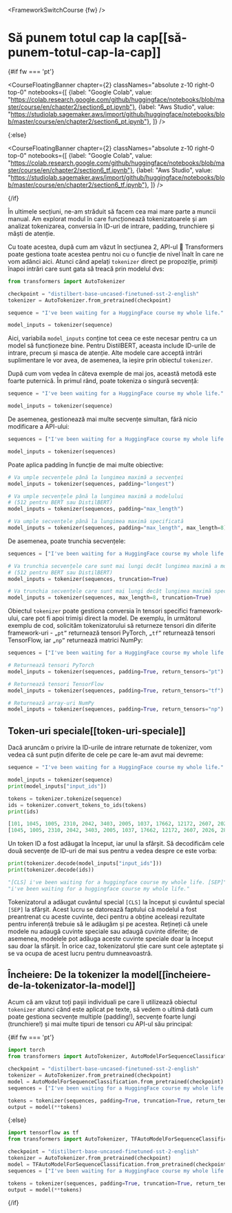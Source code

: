 <FrameworkSwitchCourse {fw} />

# Să punem totul cap la cap[[să-punem-totul-cap-la-cap]]

{#if fw === 'pt'}

<CourseFloatingBanner chapter={2}
  classNames="absolute z-10 right-0 top-0"
  notebooks={[
    {label: "Google Colab", value: "https://colab.research.google.com/github/huggingface/notebooks/blob/master/course/en/chapter2/section6_pt.ipynb"},
    {label: "Aws Studio", value: "https://studiolab.sagemaker.aws/import/github/huggingface/notebooks/blob/master/course/en/chapter2/section6_pt.ipynb"},
]} />

{:else}

<CourseFloatingBanner chapter={2}
  classNames="absolute z-10 right-0 top-0"
  notebooks={[
    {label: "Google Colab", value: "https://colab.research.google.com/github/huggingface/notebooks/blob/master/course/en/chapter2/section6_tf.ipynb"},
    {label: "Aws Studio", value: "https://studiolab.sagemaker.aws/import/github/huggingface/notebooks/blob/master/course/en/chapter2/section6_tf.ipynb"},
]} />

{/if}

În ultimele secțiuni, ne-am străduit să facem cea mai mare parte a muncii manual. Am explorat modul în care funcționează tokenizatoarele și am analizat tokenizarea, conversia în ID-uri de intrare, padding, trunchiere și măști de atenție.

Cu toate acestea, după cum am văzut în secțiunea 2, API-ul 🤗 Transformers poate gestiona toate acestea pentru noi cu o funcție de nivel înalt în care ne vom adânci aici. Atunci când apelați `tokenizer` direct pe propoziție, primiți înapoi intrări care sunt gata să treacă prin modelul dvs:

```py
from transformers import AutoTokenizer

checkpoint = "distilbert-base-uncased-finetuned-sst-2-english"
tokenizer = AutoTokenizer.from_pretrained(checkpoint)

sequence = "I've been waiting for a HuggingFace course my whole life."

model_inputs = tokenizer(sequence)
```

Aici, variabila `model_inputs` conține tot ceea ce este necesar pentru ca un model să funcționeze bine. Pentru DistilBERT, aceasta include ID-urile de intrare, precum și masca de atenție. Alte modele care acceptă intrări suplimentare le vor avea, de asemenea, la ieșire prin obiectul `tokenizer`.

După cum vom vedea în câteva exemple de mai jos, această metodă este foarte puternică. În primul rând, poate tokeniza o singură secvență:

```py
sequence = "I've been waiting for a HuggingFace course my whole life."

model_inputs = tokenizer(sequence)
```

De asemenea, gestionează mai multe secvențe simultan, fără nicio modificare a API-ului:

```py
sequences = ["I've been waiting for a HuggingFace course my whole life.", "So have I!"]

model_inputs = tokenizer(sequences)
```

Poate aplica padding în funcție de mai multe obiective:

```py
# Va umple secvențele până la lungimea maximă a secvenței
model_inputs = tokenizer(sequences, padding="longest")

# Va umple secvențele până la lungimea maximă a modelului
# (512 pentru BERT sau DistilBERT)
model_inputs = tokenizer(sequences, padding="max_length")

# Va umple secvențele până la lungimea maximă specificată
model_inputs = tokenizer(sequences, padding="max_length", max_length=8)
```

De asemenea, poate trunchia secvențele:

```py
sequences = ["I've been waiting for a HuggingFace course my whole life.", "So have I!"]

# Va trunchia secvențele care sunt mai lungi decât lungimea maximă a modelului
# (512 pentru BERT sau DistilBERT)
model_inputs = tokenizer(sequences, truncation=True)

# Va trunchia secvențele care sunt mai lungi decât lungimea maximă specificată
model_inputs = tokenizer(sequences, max_length=8, truncation=True)
```

Obiectul `tokenizer` poate gestiona conversia în tensori specifici framework-ului, care pot fi apoi trimiși direct la model. De exemplu, în următorul exemplu de cod, solicităm tokenizatorului să returneze tensori din diferite framework-uri - `„pt”` returnează tensori PyTorch, `„tf”` returnează tensori TensorFlow, iar `„np”` returnează matrici NumPy:

```py
sequences = ["I've been waiting for a HuggingFace course my whole life.", "So have I!"]

# Returnează tensori PyTorch
model_inputs = tokenizer(sequences, padding=True, return_tensors="pt")

# Returnează tensori TensorFlow
model_inputs = tokenizer(sequences, padding=True, return_tensors="tf")

# Returnează array-uri NumPy
model_inputs = tokenizer(sequences, padding=True, return_tensors="np")
```

## Token-uri speciale[[token-uri-speciale]]

Dacă aruncăm o privire la ID-urile de intrare returnate de tokenizer, vom vedea că sunt puțin diferite de cele pe care le-am avut mai devreme:

```py
sequence = "I've been waiting for a HuggingFace course my whole life."

model_inputs = tokenizer(sequence)
print(model_inputs["input_ids"])

tokens = tokenizer.tokenize(sequence)
ids = tokenizer.convert_tokens_to_ids(tokens)
print(ids)
```

```python out
[101, 1045, 1005, 2310, 2042, 3403, 2005, 1037, 17662, 12172, 2607, 2026, 2878, 2166, 1012, 102]
[1045, 1005, 2310, 2042, 3403, 2005, 1037, 17662, 12172, 2607, 2026, 2878, 2166, 1012]
```

Un token ID a fost adăugat la început, iar unul la sfârșit. Să decodificăm cele două secvențe de ID-uri de mai sus pentru a vedea despre ce este vorba:

```py
print(tokenizer.decode(model_inputs["input_ids"]))
print(tokenizer.decode(ids))
```

```python out
"[CLS] i've been waiting for a huggingface course my whole life. [SEP]"
"i've been waiting for a huggingface course my whole life."
```

Tokenizatorul a adăugat cuvântul special `[CLS]` la început și cuvântul special `[SEP]` la sfârșit. Acest lucru se datorează faptului că modelul a fost preantrenat cu aceste cuvinte, deci pentru a obține aceleași rezultate pentru inferență trebuie să le adăugăm și pe acestea. Rețineți că unele modele nu adaugă cuvinte speciale sau adaugă cuvinte diferite; de asemenea, modelele pot adăuga aceste cuvinte speciale doar la început sau doar la sfârșit. În orice caz, tokenizatorul știe care sunt cele așteptate și se va ocupa de acest lucru pentru dumneavoastră.

## Încheiere: De la tokenizer la model[[încheiere-de-la-tokenizator-la-model]]

Acum că am văzut toți pașii individuali pe care îi utilizează obiectul `tokenizer` atunci când este aplicat pe texte, să vedem o ultimă dată cum poate gestiona secvențe multiple (padding!), secvențe foarte lungi (trunchiere!) și mai multe tipuri de tensori cu API-ul său principal:

{#if fw === 'pt'}
```py
import torch
from transformers import AutoTokenizer, AutoModelForSequenceClassification

checkpoint = "distilbert-base-uncased-finetuned-sst-2-english"
tokenizer = AutoTokenizer.from_pretrained(checkpoint)
model = AutoModelForSequenceClassification.from_pretrained(checkpoint)
sequences = ["I've been waiting for a HuggingFace course my whole life.", "So have I!"]

tokens = tokenizer(sequences, padding=True, truncation=True, return_tensors="pt")
output = model(**tokens)
```
{:else}
```py
import tensorflow as tf
from transformers import AutoTokenizer, TFAutoModelForSequenceClassification

checkpoint = "distilbert-base-uncased-finetuned-sst-2-english"
tokenizer = AutoTokenizer.from_pretrained(checkpoint)
model = TFAutoModelForSequenceClassification.from_pretrained(checkpoint)
sequences = ["I've been waiting for a HuggingFace course my whole life.", "So have I!"]

tokens = tokenizer(sequences, padding=True, truncation=True, return_tensors="tf")
output = model(**tokens)
```
{/if}
